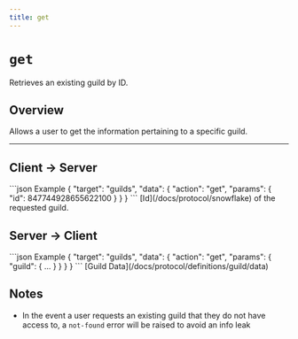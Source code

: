 ```yaml
---
title: get
---
```



<Authenticated />

# `get`

Retrieves an existing guild by ID.

## Overview

Allows a user to get the information pertaining to a specific guild.

---

## Client → Server

<SchemaExample path="/comms/guilds/get.json">
```json Example
{
    "target": "guilds",
    "data": {
        "action": "get",
        "params": {
            "id": 847744928655622100
        }
    }
}
```
</SchemaExample>

<ParamsList>
    <Param name="id" type="integer" required>
        [Id](/docs/protocol/snowflake) of the requested guild.
    </Param>
</ParamsList>

## Server → Client

<SchemaExample path="/comms/guilds/get-response.json">
```json Example
{
    "target": "guilds",
    "data": {
        "action": "get",
        "params": {
            "guild": {  ...  }
        }
    }
}
```
</SchemaExample>

<ParamsList>
    <Param name="guild" type="object" required>
        [Guild Data](/docs/protocol/definitions/guild/data)
    </Param>
</ParamsList>

## Notes

- In the event a user requests an existing guild that they do not have access to, a `not-found` error will be raised to avoid an info leak
